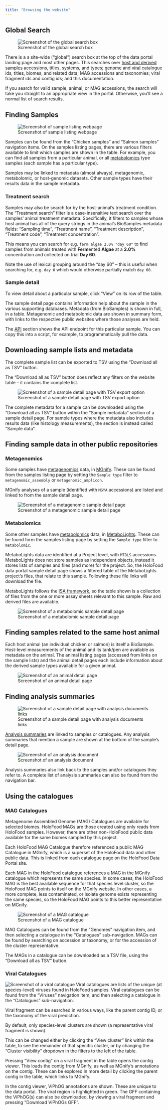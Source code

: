 ```yaml
---
title: "Browsing the website"
---
```


## Global Search
![Screenshot of the global search box](/img/website/global-search.png)

There is a a site-wide ("global") search box at the top of the data portal landing page and most other pages.
This searches over [host and derived samples](datasets.qmd#ena-samples) accessions, titles, systems, and types; [genome](datasets.qmd#metagenome-assembled-genome-mag-catalogues) and [viral](datasets.qmd#viral-fragment-catalogues) catalogue ids, titles, biomes, and related data; MAG accessions and taxonomies; viral fragment ids and contig ids; and this documentation.

If you search for valid sample, animal, or MAG accessions, the search will take you straight to an appropriate view in the portal.
Otherwise, you'll see a normal list of search results.


## Finding Samples
![Screenshot of sample listing webpage](/img/website/find-samples.png)

Samples can be found from the "Chicken samples" and "Salmon samples" navigation items.
On the samples listing pages, there are various filters available to limit which samples are shown in the table.
For example, you can find all samples from a particular animal,
or all [metabolomics](datasets.qmd#metabolights-metabolomics) type samples (each sample has a particular type).

Samples may be linked to metadata (almost always), metagenomic, metabolomic, or host-genomic datasets.
Other sample types have their results data in the sample metadata.

### Treatment search
Samples may also be search for by the host-animal's treatment condition.
The "Treatment search" filter is a case-insensitive text search over the samples’ animal treatment metadata.
Specifically, it filters to samples whose host animal has all of the query strings in the animal's BioSamples metadata fields: "Sampling time", "Treatment name", "Treatment description", "Treatment code", "Treatment concentration".

This means you can search for e.g. `ferm algae 2.0% "day 60"` to find samples from animals treated with **Ferm**ented **Algae** at a **2.0%** concentration and collected on trial **Day 60**.

Note the use of lexical grouping around the "day 60" – this is useful when searching for, e.g. `day 0` which would otherwise partially match `day 60`.

### Sample detail
To view detail about a particular sample, click "View" on its row of the table.

The sample detail page contains information help about the sample in the various supporting databases.
Metadata (from BioSamples) is shown in full, in a table.
Metagenomic and metabolomic data are shown in summary form, with links to the respective public websites where those analyses are held.

The [API](api.ipynb) section shows the API endpoint for this particular sample.
You can copy this into a script, for example, to programmatically pull the data.

## Downloading sample lists and metadata
The complete sample list can be exported to TSV using the "Download all as TSV" button.

:::{.callout-note}
The "Download all as TSV" button does reflect any filters on the website table – it contains the complete list.
:::

![Screenshot of a sample detail page with TSV export option](/img/website/sample-detail.png)

The complete metadata for a sample can be downloaded using the "Download all as TSV" button within the "Sample metadata" section
of a sample detail page.
For sample types where the metadata also includes results data (like histology measurements),
the section is instead called "Sample data".


## Finding sample data in other public repositories
### Metagenomics
Some samples have [metagenomics](datasets.qmd#mgnify-metagenomics) data, in [MGnify](https://www.ebi.ac.uk/metagenomics).
These can be found from the samples listing page by setting the `Sample type` filter to `metagenomic_assembly` or `metagenomic_amplicon`.

MGnify analyses of a sample (identified with `MGYA` accessions) are listed and linked to from the sample detail page.

![Screenshot of a metagenomic sample detail page](/img/website/sample-with-metagenomics.png)

### Metabolomics
Some other samples have [metabolomics](datasets.qmd#metabolights-metabolomics) data, in [MetaboLights](https://www.ebi.ac.uk/metabolights).
These can be found form the samples listing page by setting the `Sample type` filter to `metabolomic`.

MetaboLights data are identified at a Project level, with `MTBLS` accessions.
MetaboLights does not store samples as independent objects, instead it stores lists of samples and files (and more) for the project.
So, the HoloFood data portal sample detail page shows a filtered table of the MetaboLights project's files,
that relate to this sample.
Following these file links will download the file.

MetaboLights follows the [ISA framework](https://isa-tools.org), so the table shown is a collection of files from the one or more assay sheets 
relevant to this sample.
Raw and derived files are available.

![Screenshot of a metabolomic sample detail page](/img/website/sample-with-metabolomics.png)

## Finding samples related to the same host animal
Each host animal (an individual chicken or salmon) is itself a BioSample.
Host-level measurements of the animal and its tank/pen are available as metadata on the animal.
The animal listing pages (accessed from links on the sample lists) and the animal detail pages each include
information about the derived sample types available for a given animal.

![Screenshot of an animal detail page](/img/website/animal-detail.png)


## Finding analysis summaries
![Screenshot of a sample detail page with analysis documents links](/img/website/sample-analysis-summaries.png)

[Analysis summaries](datasets.qmd#summary-analyses) are linked to samples or catalogues.
Any analysis summaries that mention a sample are shown at the bottom of the sample's detail page.

![Screenshot of an analysis document](/img/website/analysis-summary.png)

Analysis summaries also link back to the samples and/or catalogues they refer to.
A complete list of analysis summaries can also be found from the navigation bar.

## Using the catalogues
### MAG Catalogues
Metagenome Assembled Genome (MAG) Catalogues are available for selected biomes.
HoloFood MAGs are those created using only reads from HoloFood samples.
However, there are other non-HoloFood public data available for the same biomes sampled by this project.

Each HoloFood MAG Catalogue therefore referenced a public MAG Catalogue in MGnify,
which is a superset of the HoloFood data and other public data.
This is linked from each catalogue page on the HoloFood Data Portal site.

Each MAG in the HoloFood catalogue references a MAG in the MGnify catalogue which represents the same species.
In some cases, the HoloFood MAG is the best available sequence for that species level cluster, so the HoloFood MAG
points to itself on the MGnify website.
In other cases, a more complete, less contaminated, or isolate genome exists representing the same species,
so the HoloFood MAG points to this better representative on MGnify.

![Screenshot of a MAG catalogue](/img/website/mag-catalogue.png)

MAG Catalogues can be found from the "Genomes" navigation item, and then selecting a catalogue in the "Catalogues" sub-navigation.
MAGs can be found by searching on accession or taxonomy, or for the accession of the cluster representative.

The MAGs in a catalogue can be downloaded as a TSV file, using the "Download all as TSV" button.

### Viral Catalogues
![Screenshot of a viral catalogue](/img/website/viral-catalogue.png)
Viral catalogues are lists of the unique (at species-level) viruses found in HoloFood samples.
Viral catalogues can be found from the "Viruses" navigation item, and then selecting a catalogue in the "Catalogues" sub-navigation.

Viral fragment can be searched in various ways, like the parent contig ID, or the taxonomy of the viral prediction.

By default, only species-level clusters are shown (a representative viral fragment is shown).

This can be changed either by clicking the "View cluster" link within the table, to see the remainder of that specific cluster,
or by changing the "Cluster visibility" dropdown in the filters to the left of the table.

Pressing "View contig" on a viral fragment in the table opens the contig viewer.
This loads the contig from MGnify, as well as MGnify's annotations on the contig.
These can be explored in more detail by clicking the parent contig in the table, which links to MGnify.

In the contig viewer, ViPhOG annotations are shown. These are unique to the data portal.
The viral region is highlighted in green.
The GFF containing the ViPhOG(s) can also be downloaded, by viewing a viral fragment and pressing "Download ViPhOGs GFF".
